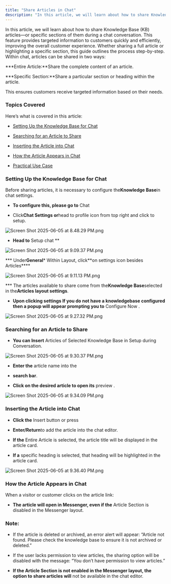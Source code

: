 ```yaml
---
title: "Share Articles in Chat"
description: "In this article, we will learn about how to share Knowledge Base (KB) articles—or specific sections of them during a chat conversation. This feature p..."
---
```


In this article, we will learn about how to share Knowledge Base (KB) articles—or specific sections of them during a chat conversation. This feature provides targeted information to customers quickly and efficiently, improving the overall customer experience. Whether sharing a full article or highlighting a specific section, this guide outlines the process step-by-step. Within chat, articles can be shared in two ways:

***Entire Article:**Share the complete content of an article.

***Specific Section:**Share a particular section or heading within the article.

This ensures customers receive targeted information based on their needs.

### Topics Covered

Here’s what is covered in this article:

* [Setting Up the Knowledge Base for Chat](https://support.salesmate.io/hc/en-us/articles/44633719356441-Share-Articles-in-Chat#h_01JWED8VE3G9KGE6WDW722JERN)

* [Searching for an Article to Share](https://support.salesmate.io/hc/en-us/articles/44633719356441-Share-Articles-in-Chat#h_01JWED8VE3KBSY3Y1KX6C3GZEQ)

* [Inserting the Article into Chat](https://support.salesmate.io/hc/en-us/articles/44633719356441-Share-Articles-in-Chat#h_01JWED8VE3T73AJQKKWWCRBFY9)

* [How the Article Appears in Chat](https://support.salesmate.io/hc/en-us/articles/44633719356441-Share-Articles-in-Chat#h_01JWEDCRVGTRSTJDEC8RFDCVE0)

* [Practical Use Case](https://support.salesmate.io/hc/en-us/articles/44633719356441-Share-Articles-in-Chat#h_01JWED8VE38FSK8CYHP228YDR2)

### Setting Up the Knowledge Base for Chat

Before sharing articles, it is necessary to configure the**Knowledge Base**in chat settings.

* **To configure this, please go to** Chat

* Click**Chat Settings or**head to profile icon from top right and click to setup.

![Screen Shot 2025-06-05 at 8.48.29 PM.png](./images/Screen-Shot-2025-06-05-at-8.48.29-PM.png)

* **Head to** Setup chat **

![Screen Shot 2025-06-05 at 9.09.37 PM.png](./images/Screen-Shot-2025-06-05-at-9.09.37-PM.png)

*** Under**General*** Within Layout, click**on settings icon besides Articles****

![Screen Shot 2025-06-05 at 9.11.13 PM.png](./images/Screen-Shot-2025-06-05-at-9.11.13-PM.png)

*** The articles available to share come from the**Knowledge Base**selected in the**Articles layout settings**.

* **Upon clicking settings If you do not have a knowledgebase configured then a popup will appear prompting you to** Configure Now .

![Screen Shot 2025-06-05 at 9.27.32 PM.png](./images/Screen-Shot-2025-06-05-at-9.27.32-PM.png)

### Searching for an Article to Share

* **You can Insert** Articles of Selected Knowledge Base in Setup during Conversation.

![Screen Shot 2025-06-05 at 9.30.37 PM.png](./images/Screen-Shot-2025-06-05-at-9.30.37-PM.png)

* **Enter the** article name into the

* **search bar**.

* **Click on the desired article to open its** preview .

![Screen Shot 2025-06-05 at 9.34.09 PM.png](./images/Screen-Shot-2025-06-05-at-9.34.09-PM.png)

### Inserting the Article into Chat

* **Click the** Insert button or press

* **Enter/Return**to add the article into the chat editor.

* **If the** Entire Article is selected, the article title will be displayed in the article card.

* **If a** specific heading is selected, that heading will be highlighted in the article card.

![Screen Shot 2025-06-05 at 9.36.40 PM.png](./images/Screen-Shot-2025-06-05-at-9.36.40-PM.png)

### How the Article Appears in Chat

When a visitor or customer clicks on the article link:

* **The article will open in Messenger, even if the** Article Section is disabled in the Messenger layout.

<Note>

### Note:

* If the article is deleted or archived, an error alert will appear:   “Article not found. Please check the knowledge base to ensure it is not archived or deleted.”

* If the user lacks permission to view articles, the sharing option will be disabled with the message:   “You don’t have permission to view articles.”

* **If the Article Section is not enabled in the Messenger layout, the option to share articles will** not be available in the chat editor.
</Note>
